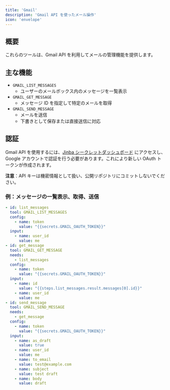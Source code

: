 ```yaml
---
title: 'Gmail'
description: 'Gmail API を使ったメール操作'
icon: 'envelope'
---
```


## 概要

これらのツールは、Gmail API を利用してメールの管理機能を提供します。

## 主な機能

- `GMAIL_LIST_MESSAGES`
  - ユーザーのメールボックス内のメッセージを一覧表示
- `GMAIL_GET_MESSAGE`
  - メッセージ ID を指定して特定のメールを取得
- `GMAIL_SEND_MESSAGE`
  - メールを送信
  - 下書きとして保存または直接送信に対応

## 認証

Gmail API を使用するには、[Jinba シークレットダッシュボード](https://flow.jinba.io/workspace/secrets) にアクセスし、Google アカウントで認証を行う必要があります。これにより新しい OAuth トークンが作成されます。

**注意**：API キーは機密情報として扱い、公開リポジトリにコミットしないでください。

### 例：メッセージの一覧表示、取得、送信
```yaml
- id: list_messages
  tool: GMAIL_LIST_MESSAGES
  config:
    - name: token
      value: "{{secrets.GMAIL_OAUTH_TOKEN}}"
  input:
    - name: user_id
      value: me
- id: get_message
  tool: GMAIL_GET_MESSAGE
  needs:
    - list_messages
  config:
    - name: token
      value: "{{secrets.GMAIL_OAUTH_TOKEN}}"
  input:
    - name: id
      value: "{{steps.list_messages.result.messages[0].id}}"
    - name: user_id
      value: me
- id: send_message
  tool: GMAIL_SEND_MESSAGE
  needs:
    - get_message
  config:
    - name: token
      value: "{{secrets.GMAIL_OAUTH_TOKEN}}"
  input:
    - name: as_draft
      value: true
    - name: user_id
      value: me
    - name: to_email
      value: test@example.com
    - name: subject
      value: test draft
    - name: body
      value: draft
```
